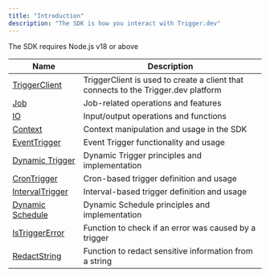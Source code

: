```yaml
---
title: "Introduction"
description: "The SDK is how you interact with Trigger.dev"
---
```


<Note>The SDK requires Node.js v18 or above</Note>

| Name                                     | Description                                                                        |
| ---------------------------------------- | ---------------------------------------------------------------------------------- |
| [TriggerClient](//sdk/triggerclient)     | TriggerClient is used to create a client that connects to the Trigger.dev platform |
| [Job](/sdk/job)                          | Job-related operations and features                                                |
| [IO](/sdk/io)                            | Input/output operations and functions                                              |
| [Context](/sdk/context)                  | Context manipulation and usage in the SDK                                          |
| [EventTrigger](/sdk/eventtrigger)        | Event Trigger functionality and usage                                              |
| [Dynamic Trigger](/sdk/dynamic-trigger)  | Dynamic Trigger principles and implementation                                      |
| [CronTrigger](/sdk/crontrigger)          | Cron-based trigger definition and usage                                            |
| [IntervalTrigger](/sdk/intervaltrigger)  | Interval-based trigger definition and usage                                        |
| [Dynamic Schedule](/sdk/dynamicschedule) | Dynamic Schedule principles and implementation                                     |
| [IsTriggerError](/sdk/istriggererror)    | Function to check if an error was caused by a trigger                              |
| [RedactString](/sdk/redactstring)        | Function to redact sensitive information from a string                             |

